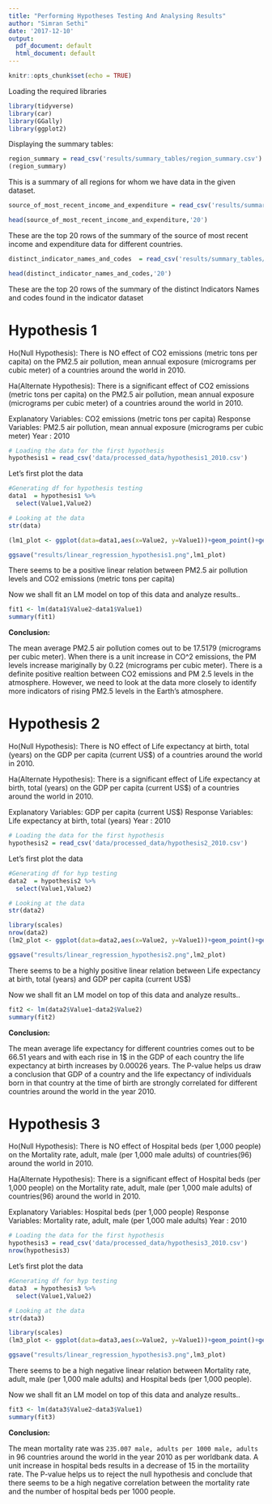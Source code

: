 ```yaml
---
title: "Performing Hypotheses Testing And Analysing Results"
author: "Simran Sethi"
date: '2017-12-10'
output: 
  pdf_document: default
  html_document: default
---
```


```r
knitr::opts_chunk$set(echo = TRUE)
```




Loading the required libraries
```r
library(tidyverse)
library(car)
library(GGally)
library(ggplot2)
```

Displaying the summary tables:
```r
region_summary = read_csv('results/summary_tables/region_summary.csv')
(region_summary)
```
This is a summary of all regions for whom we have data in the given dataset.

```r
source_of_most_recent_income_and_expenditure = read_csv('results/summary_tables/source_of_most_recent_income_and_expenditure.csv')

head(source_of_most_recent_income_and_expenditure,'20')
```
These are the top 20 rows of the summary of the source of most recent income and expenditure data for different countries.

```r
distinct_indicator_names_and_codes  = read_csv('results/summary_tables/distinct_indicator_names_and_codes.csv')

head(distinct_indicator_names_and_codes,'20')
```
These are the top 20 rows of the summary of the distinct Indicators Names and codes found in the indicator dataset

# Hypothesis 1 

Ho(Null Hypothesis): There is NO effect of CO2 emissions (metric tons per capita) on the  PM2.5 air pollution, mean annual exposure (micrograms per cubic meter) of a countries around the world in 2010.

Ha(Alternate Hypothesis): There is a significant effect of CO2 emissions (metric tons per capita) on the  PM2.5 air pollution, mean annual exposure (micrograms per cubic meter) of a countries around the world in 2010.

Explanatory Variables: CO2 emissions (metric tons per capita)
Response Variables:  PM2.5 air pollution, mean annual exposure (micrograms per cubic meter)
Year : 2010


```r
# Loading the data for the first hypothesis
hypothesis1 = read_csv('data/processed_data/hypothesis1_2010.csv')
```

Let's first plot the data
```r
#Generating df for hypothesis testing
data1  = hypothesis1 %>% 
  select(Value1,Value2)

# Looking at the data
str(data)
```

```r
(lm1_plot <- ggplot(data=data1,aes(x=Value2, y=Value1))+geom_point()+geom_smooth(method="lm",se=FALSE) + xlab("PM2.5 air pollution, mean annual exposure (micrograms per cubic meter)") + ylab("CO2 emissions (metric tons per capita)") + ggtitle("PM2.5 air pollution vs CO^2 emissions for 219 countries in 2010"))

ggsave("results/linear_regression_hypothesis1.png",lm1_plot)
```

There seems to be a positive linear relation between PM2.5 air pollution levels and CO2 emissions (metric tons per capita)

Now we shall fit an LM model on top of this data and analyze results..

```r
fit1 <- lm(data1$Value2~data1$Value1)
summary(fit1)
```

**Conclusion:**

The mean average PM2.5 air pollution comes out to be 17.5179 (micrograms per cubic meter). When there is a unit increase in CO^2 emissions, the PM levels increase mariginally by 0.22 (micrograms per cubic meter). There is a definite positive realtion between CO2 emissions and PM 2.5 levels in the atmosphere. However, we need to look at the data more closely to identify more indicators of rising PM2.5 levels in the Earth's atmosphere. 

# Hypothesis 2 

Ho(Null Hypothesis): There is NO effect of Life expectancy at birth, total (years)
 on the  GDP per capita (current US$) of a countries around the world in 2010.

Ha(Alternate Hypothesis): There is a significant effect of Life expectancy at birth, total (years)
 on the  GDP per capita (current US$) of a countries around the world in 2010.

Explanatory Variables:  GDP per capita (current US$)
Response Variables:  Life expectancy at birth, total (years)
Year : 2010


```r
# Loading the data for the first hypothesis
hypothesis2 = read_csv('data/processed_data/hypothesis2_2010.csv')
```

Let's first plot the data
```r
#Generating df for hyp testing
data2  = hypothesis2 %>% 
  select(Value1,Value2)

# Looking at the data
str(data2)
```

```r
library(scales)
nrow(data2)
(lm2_plot <- ggplot(data=data2,aes(x=Value2, y=Value1))+geom_point()+geom_smooth(method="lm",se=FALSE) + ylab("Life expectancy at birth, total (years)") + xlab("GDP per capita (current US$)") + ggtitle("Life expectancy at birth, total (years) vs GDP per capita (current US$) for 221 countries in 2010")) + scale_x_log10(labels = dollar_format())

ggsave("results/linear_regression_hypothesis2.png",lm2_plot)
```

There seems to be a highly positive linear relation between Life expectancy at birth, total (years) and GDP per capita (current US$) 

Now we shall fit an LM model on top of this data and analyze results..

```r
fit2 <- lm(data2$Value1~data2$Value2)
summary(fit2)
```

**Conclusion:**

The mean average life expectancy for different countries comes out to be 66.51 years and with each rise in 1$ in the GDP of each country the life expectancy at birth increases by 0.00026 years. The P-value helps us draw a conclusion that GDP of a country and the life expectancy of individuals born in that country at the time of birth are strongly correlated for different countries around the world in the year 2010.


# Hypothesis 3 

Ho(Null Hypothesis): There is NO effect of Hospital beds (per 1,000 people)
 on the Mortality rate, adult, male (per 1,000 male adults) of countries(96) around the world in 2010.

Ha(Alternate Hypothesis): There is a significant effect of Hospital beds (per 1,000 people)
 on the Mortality rate, adult, male (per 1,000 male adults) of countries(96) around the world in 2010.

Explanatory Variables:  Hospital beds (per 1,000 people)
Response Variables:  Mortality rate, adult, male (per 1,000 male adults)
Year : 2010


```r
# Loading the data for the first hypothesis
hypothesis3 = read_csv('data/processed_data/hypothesis3_2010.csv')
nrow(hypothesis3)
```

Let's first plot the data
```r
#Generating df for hyp testing
data3  = hypothesis3 %>% 
  select(Value1,Value2)

# Looking at the data
str(data3)
```

```r
library(scales)
(lm3_plot <- ggplot(data=data3,aes(x=Value2, y=Value1))+geom_point()+geom_smooth(method="lm",se=FALSE) + ylab("Mortality rate, adult, male (per 1,000 male adults)") + xlab("Hospital beds (per 1,000 people)") + ggtitle("Mortality rate, adult, male (per 1,000 male adults) vs Hospital beds (per 1,000 people) for 96 countries in 2010"))

ggsave("results/linear_regression_hypothesis3.png",lm3_plot)
```

There seems to be a high negative linear relation between Mortality rate, adult, male (per 1,000 male adults) and Hospital beds (per 1,000 people).

Now we shall fit an LM model on top of this data and analyze results..

```r
fit3 <- lm(data3$Value2~data3$Value1)
summary(fit3)
```

**Conclusion:**

The mean mortality rate was `235.007 male, adults per 1000 male, adults` in 96 countries around the world in the year 2010 as per worldbank data. A unit increase in hospital beds results in a decrease of 15 in the mortaility rate. The P-value helps us to reject the null hypothesis and conclude that there seems to be a high negative correlation between the mortality rate and the number of hospital beds per 1000 people.






